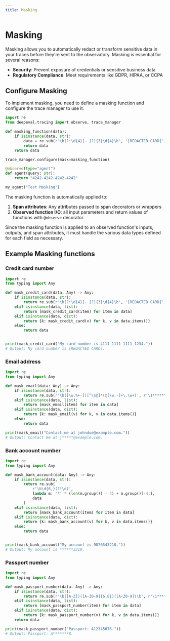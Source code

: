 ```yaml
---
title: Masking
---
```


# Masking

Masking allows you to automatically redact or transform sensitive data in your traces before they're sent to the observatory. Masking is essential for several reasons:

- **Security**: Prevent exposure of credentials or sensitive business data
- **Regulatory Compliance**: Meet requirements like GDPR, HIPAA, or CCPA

## Configure Masking

To implement masking, you need to define a masking function and configure the trace manager to use it.

```python showLineNumbers {10}
import re
from deepeval.tracing import observe, trace_manager

def masking_function(data):
    if isinstance(data, str):
        data = re.sub(r'\b(?:\d{4}[- ]?){3}\d{4}\b', '[REDACTED CARD]', data)
        return data
    return data

trace_manager.configure(mask=masking_function)

@observe(type="agent")
def agent(query: str):
    return "4242-4242-4242-4242"

my_agent("Test Masking")
```

The masking function is automatically applied to:

1. **Span attributes**: Any attributes passed to span decorators or wrappers
2. **Observed function I/O**: all input parameters and return values of functions with `@observe` decorator.

<Callout type="warning">
    Since the masking function is applied to an observed function's inputs, outputs, and span attributes, it must handle the various data types defined for each field as necessary.
</Callout>

## Example Masking functions

### Credit card number

```python
import re
from typing import Any

def mask_credit_card(data: Any) -> Any:
    if isinstance(data, str):
        return re.sub(r'\b(?:\d{4}[- ]?){3}\d{4}\b', '[REDACTED CARD]', data)
    elif isinstance(data, list):
        return [mask_credit_card(item) for item in data]
    elif isinstance(data, dict):
        return {k: mask_credit_card(v) for k, v in data.items()}
    else:
        return data


print(mask_credit_card("My card number is 4111 1111 1111 1234."))
# Output: My card number is [REDACTED CARD].
```

### Email address

```python
import re
from typing import Any

def mask_email(data: Any) -> Any:
    if isinstance(data, str):
        return re.sub(r'\b([\w.%+-])[^\s@]*(@[\w.-]+\.\w+)', r'\1*****\2', data)
    elif isinstance(data, list):
        return [mask_email(item) for item in data]
    elif isinstance(data, dict):
        return {k: mask_email(v) for k, v in data.items()}
    else:
        return data

print(mask_email("Contact me at johndoe@example.com."))
# Output: Contact me at j*****@example.com.
```

### Bank account number

```python
import re
from typing import Any

def mask_bank_account(data: Any) -> Any:
    if isinstance(data, str):
        return re.sub(
            r'\b\d{6,}(?!\d)',
            lambda m: '*' * (len(m.group()) - 4) + m.group()[-4:],
            data
        )
    elif isinstance(data, list):
        return [mask_bank_account(item) for item in data]
    elif isinstance(data, dict):
        return {k: mask_bank_account(v) for k, v in data.items()}
    else:
        return data


print(mask_bank_account("My account is 9876543210."))
# Output: My account is ******3210.
```

### Passport number

```python
import re
from typing import Any

def mask_passport_number(data: Any) -> Any:
    if isinstance(data, str):
        return re.sub(r'\b([A-Z])([A-Z0-9]{6,8})([A-Z0-9])\b', r'\1*******\3', s)
    elif isinstance(data, list):
        return [mask_passport_number(item) for item in data]
    elif isinstance(data, dict):
        return {k: mask_passport_number(v) for k, v in data.items()}
    return data

print(mask_passport_number("Passport: A12345678."))
# Output: Passport: A*******8.
```